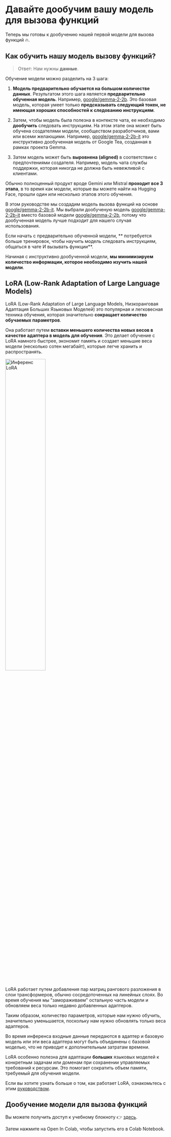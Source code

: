 # Давайте дообучим вашу модель для вызова функций

Теперь мы готовы к дообучению нашей первой модели для вызова функций 🔥.

## Как обучить нашу модель вызову функций?

> Ответ: Нам нужны **данные**.

Обучение модели можно разделить на 3 шага:

1. **Модель предварительно обучается на большом количестве данных**. Результатом этого шага является **предварительно обученная модель**. Например, [google/gemma-2-2b](https://huggingface.co/google/gemma-2-2b). Это базовая модель, которая умеет только **предсказывать следующий токен, не имеющая хороших способностей к следованию инструкциям**.

2. Затем, чтобы модель была полезна в контексте чата, ее необходимо **дообучить** следовать инструкциям. На этом этапе она может быть обучена создателями модели, сообществом разработчиков, вами или всеми желающими. Например, [google/gemma-2-2b-it](https://huggingface.co/google/gemma-2-2b-it) это инструктивно дообученная модель от Google Tea, созданная в рамках проекта Gemma.

3. Затем модель может быть **выровнена (aligned)** в соответствии с предпочтениями создателя. Например, модель чата службы поддержки, которая никогда не должна быть невежливой с клиентами.

Обычно полноценный продукт вроде Gemini или Mistral **проходит все 3 этапа**, в то время как модели, которые вы можете найти на Hugging Face, прошли один или несколько этапов этого обучения.

В этом руководстве мы создадим модель вызова функций на основе [google/gemma-2-2b-it](https://huggingface.co/google/gemma-2-2b-it). Мы выбрали дообученую модель [google/gemma-2-2b-it](https://huggingface.co/google/gemma-2-2b-it) вместо базовой модели [google/gemma-2-2b](https://huggingface.co/google/gemma-2-2b), потому что дообученная модель лучше подходит для нашего случая использования.

Если начать с предварительно обученной модели, ** потребуется больше тренировок, чтобы научить модель следовать инструкциям, общаться в чате И вызывать функции**.

Начиная с инструктивно дообученной модели, **мы минимизируем количество информации, которое необходимо изучить нашей модели**.

## LoRA (Low-Rank Adaptation of Large Language Models)

LoRA (Low-Rank Adaptation of Large Language Models, Низкоранговая Адаптация Больших Языковых Моделей) это популярная и легковесная техника обучения, которая значительно **сокращает количество обучаемых параметров**.

Она работает путем **вставки меньшего количества новых весов в качестве адаптера в модель для обучения**. Это делает обучение с LoRA намного быстрее, экономит память и создает меньшие веса модели (несколько сотен мегабайт), которые легче хранить и распространять.

<img src="https://huggingface.co/datasets/agents-course/course-images/resolve/main/en/unit1/blog_multi-lora-serving_LoRA.gif" alt="Инференс LoRA" width="50%"/>

LoRA работает путем добавления пар матриц рангового разложения в слои трансформеров, обычно сосредоточенных на линейных слоях. Во время обучения мы "замораживаем" остальную часть модели и обновляем веса только недавно добавленных адаптеров. 

Таким образом, количество параметров, которые нам нужно обучить, значительно уменьшается, поскольку нам нужно обновлять только веса адаптеров.

Во время инференса входные данные передаются в адаптер и базовую модель или эти веса адаптера могут быть объединены с базовой моделью, что не приводит к дополнительным затратам времени. 

LoRA особенно полезна для адаптации **больших** языковых моделей к конкретным задачам или доменам при сохранении управляемых требований к ресурсам. Это помогает сократить объем памяти, требуемый для обучения модели.

Если вы хотите узнать больше о том, как работает LoRA, ознакомьтесь с этим [руководством](https://huggingface.co/learn/nlp-course/chapter11/4?fw=pt).

## Дообучение модели для вызова функций

Вы можете получить доступ к учебному блокноту 👉 [здесь](https://huggingface.co/agents-course/notebooks/blob/main/bonus-unit1/bonus-unit1.ipynb).

Затем нажмите на Open In Colab, чтобы запустить его в Colab Notebook.


